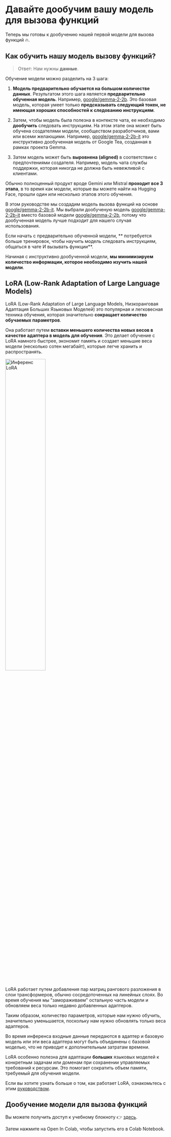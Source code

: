 # Давайте дообучим вашу модель для вызова функций

Теперь мы готовы к дообучению нашей первой модели для вызова функций 🔥.

## Как обучить нашу модель вызову функций?

> Ответ: Нам нужны **данные**.

Обучение модели можно разделить на 3 шага:

1. **Модель предварительно обучается на большом количестве данных**. Результатом этого шага является **предварительно обученная модель**. Например, [google/gemma-2-2b](https://huggingface.co/google/gemma-2-2b). Это базовая модель, которая умеет только **предсказывать следующий токен, не имеющая хороших способностей к следованию инструкциям**.

2. Затем, чтобы модель была полезна в контексте чата, ее необходимо **дообучить** следовать инструкциям. На этом этапе она может быть обучена создателями модели, сообществом разработчиков, вами или всеми желающими. Например, [google/gemma-2-2b-it](https://huggingface.co/google/gemma-2-2b-it) это инструктивно дообученная модель от Google Tea, созданная в рамках проекта Gemma.

3. Затем модель может быть **выровнена (aligned)** в соответствии с предпочтениями создателя. Например, модель чата службы поддержки, которая никогда не должна быть невежливой с клиентами.

Обычно полноценный продукт вроде Gemini или Mistral **проходит все 3 этапа**, в то время как модели, которые вы можете найти на Hugging Face, прошли один или несколько этапов этого обучения.

В этом руководстве мы создадим модель вызова функций на основе [google/gemma-2-2b-it](https://huggingface.co/google/gemma-2-2b-it). Мы выбрали дообученую модель [google/gemma-2-2b-it](https://huggingface.co/google/gemma-2-2b-it) вместо базовой модели [google/gemma-2-2b](https://huggingface.co/google/gemma-2-2b), потому что дообученная модель лучше подходит для нашего случая использования.

Если начать с предварительно обученной модели, ** потребуется больше тренировок, чтобы научить модель следовать инструкциям, общаться в чате И вызывать функции**.

Начиная с инструктивно дообученной модели, **мы минимизируем количество информации, которое необходимо изучить нашей модели**.

## LoRA (Low-Rank Adaptation of Large Language Models)

LoRA (Low-Rank Adaptation of Large Language Models, Низкоранговая Адаптация Больших Языковых Моделей) это популярная и легковесная техника обучения, которая значительно **сокращает количество обучаемых параметров**.

Она работает путем **вставки меньшего количества новых весов в качестве адаптера в модель для обучения**. Это делает обучение с LoRA намного быстрее, экономит память и создает меньшие веса модели (несколько сотен мегабайт), которые легче хранить и распространять.

<img src="https://huggingface.co/datasets/agents-course/course-images/resolve/main/en/unit1/blog_multi-lora-serving_LoRA.gif" alt="Инференс LoRA" width="50%"/>

LoRA работает путем добавления пар матриц рангового разложения в слои трансформеров, обычно сосредоточенных на линейных слоях. Во время обучения мы "замораживаем" остальную часть модели и обновляем веса только недавно добавленных адаптеров. 

Таким образом, количество параметров, которые нам нужно обучить, значительно уменьшается, поскольку нам нужно обновлять только веса адаптеров.

Во время инференса входные данные передаются в адаптер и базовую модель или эти веса адаптера могут быть объединены с базовой моделью, что не приводит к дополнительным затратам времени. 

LoRA особенно полезна для адаптации **больших** языковых моделей к конкретным задачам или доменам при сохранении управляемых требований к ресурсам. Это помогает сократить объем памяти, требуемый для обучения модели.

Если вы хотите узнать больше о том, как работает LoRA, ознакомьтесь с этим [руководством](https://huggingface.co/learn/nlp-course/chapter11/4?fw=pt).

## Дообучение модели для вызова функций

Вы можете получить доступ к учебному блокноту 👉 [здесь](https://huggingface.co/agents-course/notebooks/blob/main/bonus-unit1/bonus-unit1.ipynb).

Затем нажмите на Open In Colab, чтобы запустить его в Colab Notebook.


